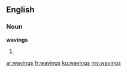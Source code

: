==English==
===Noun===
'''wavings'''
# {{plural of|[[waving]]}}

[[ar:wavings]]
[[fr:wavings]]
[[ku:wavings]]
[[my:wavings]]